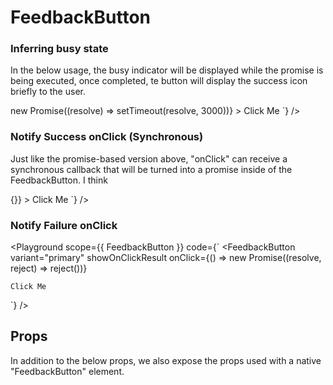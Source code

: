 
# FeedbackButton
<Description of={FeedbackButton} />

### Inferring busy state
<p>
In the below usage, the busy indicator will be displayed while the promise is being executed, once completed, te button will display the success icon briefly to the user.
</p>
<Playground
  scope={{ FeedbackButton }}
  code={`
  <FeedbackButton
    variant="primary"
    inferBusy
    onClick={() => new Promise((resolve) => setTimeout(resolve, 3000))}
  >
    Click Me
  </FeedbackButton>
  `}
/>

### Notify Success onClick (Synchronous)
<p>
  Just like the promise-based version above, "onClick" can receive a synchronous callback that will be turned into a promise
  inside of the FeedbackButton. I think
</p>
<Playground
  scope={{ FeedbackButton }}
  code={`
  <FeedbackButton
    variant="primary"
    showOnClickResult
    onClick={() => {}}
  >
    Click Me
  </FeedbackButton>
  `}
/>


### Notify Failure onClick
<Playground
  scope={{ FeedbackButton }}
  code={`
  <FeedbackButton
    variant="primary"
    showOnClickResult
    onClick={() => new Promise((resolve, reject) => reject())}
  >
    Click Me
  </FeedbackButton>
  `}
/>


## Props
In addition to the below props, we also expose the props used with a native "FeedbackButton" element.

<Props of={FeedbackButton} />
